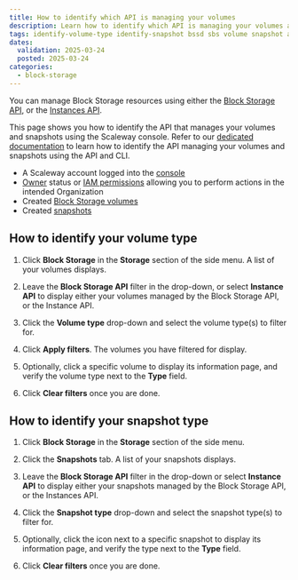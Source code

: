 ```yaml
---
title: How to identify which API is managing your volumes
description: Learn how to identify which API is managing your volumes and snapshots using the Scaleway console.
tags: identify-volume-type identify-snapshot bssd sbs volume snapshot api
dates:
  validation: 2025-03-24
  posted: 2025-03-24
categories:
  - block-storage
---
```



You can manage Block Storage resources using either the [Block Storage API](https://www.scaleway.com/en/developers/api/block/), or the [Instances API](https://www.scaleway.com/en/developers/api/instance/).

This page shows you how to identify the API that manages your volumes and snapshots using the Scaleway console. Refer to our [dedicated documentation](/block-storage/api-cli/identifying-volume-snapshot-api/) to learn how to identify the API managing your volumes and snapshots using the API and CLI.

<Requirements />

- A Scaleway account logged into the [console](https://console.scaleway.com)
- [Owner](/iam/concepts/#owner) status or [IAM permissions](/iam/concepts/#permission) allowing you to perform actions in the intended Organization
- Created [Block Storage volumes](/block-storage/how-to/create-a-volume/)
- Created [snapshots](/block-storage/how-to/create-a-snapshot/)

<BlockStorageMigration />

## How to identify your volume type

1. Click **Block Storage** in the **Storage** section of the side menu. A list of your volumes displays.

2. Leave the **Block Storage API** filter in the drop-down, or select **Instance API** to display either your volumes managed by the Block Storage API, or the Instance API.

3. Click the **Volume type** drop-down and select the volume type(s) to filter for.

4. Click **Apply filters**. The volumes you have filtered for display.

5. Optionally, click a specific volume to display its information page, and verify the volume type next to the **Type** field.

6. Click **Clear filters** once you are done.

## How to identify your snapshot type

1. Click **Block Storage** in the **Storage** section of the side menu.

2. Click the **Snapshots** tab. A list of your snapshots displays.

3. Leave the **Block Storage API** filter in the drop-down or select **Instance API** to display either your snapshots managed by the Block Storage API, or the Instances API.

4. Click the **Snapshot type** drop-down and select the snapshot type(s) to filter for.

5. Optionally, click the <Icon name="more" /> icon next to a specific snapshot to display its information page, and verify the type next to the **Type** field.

6. Click **Clear filters** once you are done.